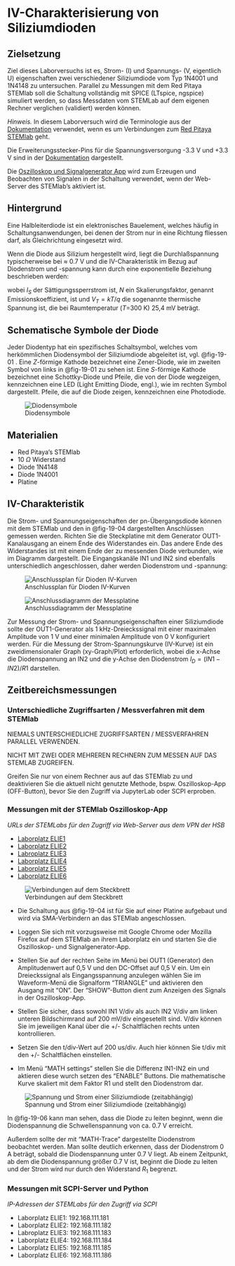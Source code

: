 # IV-Charakterisierung von Siliziumdioden

## Zielsetzung
Ziel dieses Laborversuchs ist es, Strom- (I) und Spannungs- (V, eigentlich U) eigenschaften zwei verschiedener
Siliziumdiode vom Typ 1N4001 und 1N4148 zu untersuchen. Parallel zu Messungen mit dem Red Pitaya STEMlab soll die
Schaltung vollständig mit SPICE (LTspice, ngspice)  simuliert werden, so dass Messdaten vom STEMLab auf dem eigenen
Rechner verglichen (validiert) werden können.

*Hinweis.*
In diesem Laborversuch wird die Terminologie aus der [Dokumentation](https://redpitaya.readthedocs.io/en/latest/index.html)
verwendet, wenn es um Verbindungen zum 
[Red Pitaya STEMlab](https://redpitaya.readthedocs.io/en/latest/developerGuide/hardware/125-14/top.html) geht.

Die Erweiterungsstecker-Pins für die Spannungsversorgung -3.3 V und +3.3 V sind in der
[Dokumentation](https://redpitaya.readthedocs.io/en/latest/developerGuide/hardware/125-14/extent.html)
dargestellt.

Die [Oszilloskop und Signalgenerator App](https://redpitaya.readthedocs.io/en/latest/appsFeatures/applications/oscSigGen/osc.html)
wird zum Erzeugen und Beobachten von Signalen in der Schaltung verwendet, wenn der Web-Server des STEMlab's aktiviert
ist.

## Hintergrund

Eine Halbleiterdiode ist ein elektronisches Bauelement, welches häufig in Schaltungsanwendungen, bei denen der Strom nur
in eine Richtung fliessen darf, als Gleichrichtung eingesetzt wird.

Wenn die Diode aus Silizium hergestellt wird, liegt die Durchlaßspannung typischerweise bei $\approx$ 0.7 V und die
IV-Charakteristik im Bezug auf Diodenstrom und -spannung kann durch eine exponentielle Beziehung beschrieben werden:


\begin{equation}
I_D = I_S \left( e^{\frac{V_D }{N V_T}} - 1 \right)
\end{equation}


wobei $I_{S}$ der Sättigungssperrstrom ist, $N$ ein Skalierungsfaktor, genannt Emissionskoeffizient, ist und $V_T = kT / q$ 
die sogenannte thermische Spannung ist, die bei Raumtemperatur ($T$=300 K) 25,4 mV beträgt.


## Schematische Symbole der Diode

Jeder Diodentyp hat ein spezifisches Schaltsymbol, welches vom herkömmlichen Diodensymbol der Siliziumdiode abgeleitet
ist, vgl. @fig-19-01 . Eine *Z*-förmige Kathode bezeichnet eine Zener-Diode, wie im zweiten Symbol von links
in @fig-19-01 zu sehen ist. Eine *S*-förmige Kathode bezeichnet eine Schottky-Diode und Pfeile, die von der
Diode wegzeigen, kennzeichnen eine LED (Light Emitting Diode, engl.), wie im rechten Symbol dargestellt. Pfeile, die auf 
die Diode zeigen, kennzeichnen eine Photodiode. 

![Diodensymbole](../images/Activity_19_Fig_01a.png){#fig-19-01}


## Materialien

* Red Pitaya's STEMlab
* 10 $\Omega$ Widerstand
* Diode 1N4148
* Diode 1N4001
* Platine


## IV-Charakteristik 

Die Strom- und Spannungseigenschaften der pn-Übergangsdiode können mit dem STEMlab und den in @fig-19-04
dargestellten Anschlüssen gemessen werden. Richten Sie die Steckplatine mit dem Generator OUT1-Kanalausgang an einem
Ende des Widerstandes ein. Das andere Ende des Widerstandes ist mit einem Ende der zu messenden Diode verbunden, wie im
Diagramm dargestellt. Die Eingangskanäle IN1 und IN2 sind ebenfalls unterschiedlich angeschlossen, daher werden
Diodenstrom und -spannung:


\begin{align}
I_D &= (IN_1 - IN_2) / R_1 \\
V_D &= IN_2
\end{align}


![Anschlussplan für Dioden IV-Kurven](../images/Activity_19_Fig_04a.png){#fig-19-04}

![Anschlussdiagramm der Messplatine ](../images/Activity_19_Fig_04b.svg)

Zur Messung der Strom- und Spannungseigenschaften einer Siliziumdiode sollte der OUT1-Generator als 1 kHz-Dreieckssignal
mit einer maximalen Amplitude von 1 V und einer minimalen Amplitude von 0 V konfiguriert werden. Für die Messung der
Strom-Spannungskurve (IV-Kurve) ist ein zweidimensionaler Graph (xy-Graph/Plot) erforderlich, wobei die x-Achse die
Diodenspannung an IN2 und die y-Achse den Diodenstrom $I_D = (IN1-IN2)/R1$ darstellen.


## Zeitbereichsmessungen

::: {#wrn-conn .callout-warning} 
### Unterschiedliche Zugriffsarten / Messverfahren mit dem STEMlab

NIEMALS UNTERSCHIEDLICHE ZUGRIFFSARTEN / MESSVERFAHREN PARALLEL VERWENDEN.

NICHT MIT ZWEI ODER MEHREREN RECHNERN ZUM MESSEN AUF DAS STEMLAB ZUGREIFEN. 

Greifen Sie nur von einem Rechner aus auf das STEMlab zu und deaktivieren Sie die aktuell nicht genutzte Methode, bspw. Oszilloskop-App (OFF-Button), bevor Sie den Zugriff via JupyterLab oder SCPI erproben.
:::

### Messungen mit der STEMlab Oszilloskop-App 

::: {#tip-urls .callout-tip}
_URLs der STEMLabs für den Zugriff via Web-Server aus dem VPN der HSB_

* [Laborplatz ELIE1](http://elie1redpi.fk4.hs-bremen.de)
* [Laborplatz ELIE2](http://elie2redpi.fk4.hs-bremen.de)
* [Labroplatz ELIE3](http://elie3redpi.fk4.hs-bremen.de)
* [Laborplatz ELIE4](http://elie4redpi.fk4.hs-bremen.de)
* [Laborplatz ELIE5](http://elie5redpi.fk4.hs-bremen.de)
* [Laborplatz ELIE6](http://elie6redpi.fk4.hs-bremen.de)
:::


![Verbindungen auf dem Steckbrett](../images/Activity_19_Fig_05a.png){#fig-19-05}


* Die Schaltung aus @fig-19-04 ist für Sie auf einer Platine aufgebaut und wird via SMA-Verbindern an das STEMlab angeschlossen.

* Loggen Sie sich mit vorzugsweise mit Google Chrome oder Mozilla Firefox auf dem STEMlab an ihrem Laborplatz ein und
  starten Sie die Oszilloskop- und Signalgenerator-App. 

* Stellen Sie auf der rechten Seite im Menü bei OUT1 (Generator) den Amplitudenwert auf 0,5 V und den DC-Offset auf 0,5
  V ein. Um ein Dreieckssignal als Eingangsspannung anzulegen wählen Sie im Waveform-Menü die Signalform "TRIANGLE" und
  aktivieren den Ausgang mit "ON". Der "SHOW"-Button dient zum Anzeigen des Signals in der Oszilloskop-App.

* Stellen Sie sicher, dass sowohl IN1 V/div als auch IN2 V/div am linken unteren Bildschirmrand auf 200 mV/div
  eingesetellt sind. V/div können Sie im jeweiligen Kanal über die +/- Schaltflächen rechts unten kontrollieren.

* Setzen Sie den t/div-Wert auf 200 us/div. Auch hier können Sie t/div mit den +/- Schaltflächen einstellen.

* Im Menü "MATH settings" stellen Sie die Differenz IN1-IN2 ein und aktieren diese wurch setzen des "ENABLE" Buttons.
  Die mathematische Kurve skaliert mit dem Faktor R1 und stellt den Diodenstrom dar.

![Spannung und Strom einer Siliziumdiode (zeitabhängig)](../images/Activity_19_Fig_06.png){#fig-19-06}

In @fig-19-06 kann man sehen, dass die Diode zu leiten beginnt, wenn die Diodenspannung die Schwellenspannung von ca.
0.7 V erreicht.

Außerdem sollte der mit "MATH-Trace" dargestellte Diodenstrom beobachtet werden. Man sollte deutlich erkennen, dass der
Diodenstrom 0 A beträgt, sobald die Diodenspannung unter 0.7 V liegt. Ab einem Zeitpunkt, ab dem die Diodenspannung
größer 0.7 V ist, beginnt die Diode zu leiten und der Strom wird nur durch den Widerstand $R_1$ begrenzt.



### Messungen mit SCPI-Server und Python

::: {#tip-ip-scpi .callout-tip}
_IP-Adressen der STEMLabs für den Zugriff via SCPI_

* Laborplatz ELIE1: 192.168.111.181
* Laborplatz ELIE2: 192.168.111.182
* Labroplatz ELIE3: 192.168.111.183
* Laborplatz ELIE4: 192.168.111.184
* Laborplatz ELIE5: 192.168.111.185
* Laborplatz ELIE6: 192.168.111.186
:::
